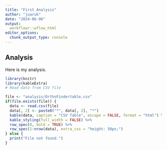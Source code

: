 ---
title: "First Analysis"
author: "juaruk"
date: "2024-06-06"
output: 
  workflowr::wflow_html
editor_options:
  chunk_output_type: console
---
## Analysis
Here is my analysis.  

```{r}
library(knitr)
library(kableExtra)
# Read data from CSV file

file <- "analysis/OrthoFindertable.csv"
if(file.exists(file)) {
  data <- read.csv(file)
  data[, 2] <- paste0("*", data[, 2], "*")
  kable(data, caption = "CSV Table", escape = FALSE, format = "html") %>%
  kable_styling(full_width = FALSE) %>%
  row_spec(0, bold = TRUE) %>%  
  row_spec(1:nrow(data), extra_css = "height: 50px;")
} else {
  print("File not found.")
}

```
